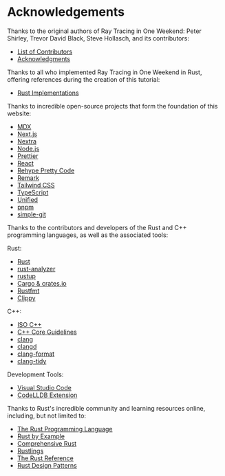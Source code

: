 # Acknowledgements

Thanks to the original authors of Ray Tracing in One Weekend: Peter Shirley, Trevor David Black, Steve Hollasch, and its contributors:

*   [List of Contributors](https://github.com/RayTracing/raytracing.github.io/graphs/contributors)
*   [Acknowledgments](https://raytracing.github.io/books/RayTracingInOneWeekend.html#acknowledgments)

Thanks to all who implemented Ray Tracing in One Weekend in Rust, offering references during the creation of this tutorial:

*   [Rust Implementations](https://github.com/RayTracing/raytracing.github.io/wiki/Implementations#:~:text=Rust)

Thanks to incredible open-source projects that form the foundation of this website:

*   [MDX](https://mdxjs.com/)
*   [Next.js](https://nextjs.org/)
*   [Nextra](https://nextra.site/)
*   [Node.js](https://nodejs.org/)
*   [Prettier](https://prettier.io/)
*   [React](https://react.dev/)
*   [Rehype Pretty Code](https://rehype-pretty-code.netlify.app/)
*   [Remark](https://remark.js.org/)
*   [Tailwind CSS](https://tailwindcss.com/)
*   [TypeScript](https://www.typescriptlang.org/)
*   [Unified](https://unifiedjs.com/)
*   [pnpm](https://pnpm.io/)
*   [simple-git](https://github.com/steveukx/git-js)

Thanks to the contributors and developers of the Rust and C++ programming languages, as well as the associated tools:

Rust:

*   [Rust](https://www.rust-lang.org/)
*   [rust-analyzer](https://rust-analyzer.github.io/)
*   [rustup](https://rustup.rs/)
*   [Cargo & crates.io](https://crates.io/)
*   [Rustfmt](https://rust-lang.github.io/rustfmt)
*   [Clippy](https://github.com/rust-lang/rust-clippy)

C++:

*   [ISO C++](https://isocpp.org/)
*   [C++ Core Guidelines](https://isocpp.github.io/CppCoreGuidelines/CppCoreGuidelines)
*   [clang](https://clang.llvm.org/)
*   [clangd](https://clang.llvm.org/)
*   [clang-format](https://clang.llvm.org/docs/ClangFormat.html)
*   [clang-tidy](https://clang.llvm.org/extra/clang-tidy/)

Development Tools:

*   [Visual Studio Code](https://code.visualstudio.com/)
*   [CodeLLDB Extension](https://marketplace.visualstudio.com/items?itemName=vadimcn.vscode-lldb)

Thanks to Rust's incredible community and learning resources online, including, but not limited to:

*   [The Rust Programming Language](https://doc.rust-lang.org/book/)
*   [Rust by Example](https://doc.rust-lang.org/rust-by-example/)
*   [Comprehensive Rust](https://google.github.io/comprehensive-rust/)
*   [Rustlings](https://rustlings.cool/)
*   [The Rust Reference](https://doc.rust-lang.org/stable/reference/)
*   [Rust Design Patterns](https://rust-unofficial.github.io/patterns/)

